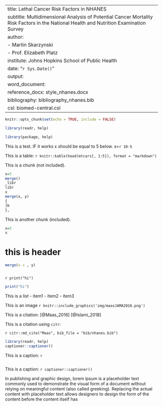 
---
title: Lethal Cancer Risk Factors in NHANES
subtitle: Multidimensional Analysis of Potential Cancer Mortality Risk Factors in the National Health and Nutrition Examination Survey
author:
- Martin Skarzynski
- Prof. Elizabeth Platz
institute: Johns Hopkins School of Public Health
date: "`r Sys.Date()`"
output:
  word_document:
    reference_docx: style_nhanes.docx
bibliography: bibliography_nhanes.bib
csl: biomed-central.csl
---

```r
knitr::opts_chunk$set(echo = TRUE, include = FALSE)

```

```r
library(readr, help)
```

```r
library(package, help)
```

This is a test.
IF it works x should be equal to 5 below.
x=`r 10-5`

This is a table:
`r knitr::kable(head(mtcars[, 1:5]), format = "markdown")`

This is a chunk (not included).
```r
x=5
merge()
_libr
libr
x
merge(x, y)
{
]b
},
```

This is another chunk (included).

```r
x=5
x
```

# this is header
```r
merge(x = , y)
```

```r

```

`r print("hi")`

```r
print("hi")
```


This is a list
- item1
- item2
- item3

This is an image
`r knitr::include_graphics('img/maasJAMA2016.png')`

This is a citation:
[@Maas_2016]
[@Islami_2018]

This is a citation using `citr`:

`r citr::md_cite("Maas", bib_file = "bib/nhanes.bib")`

```r
library(readr, help)
captioner::captioner()
```

This is a caption:
`r `
```r
```
This is a caption:
`r captioner::captioner()`

In publishing and graphic design, lorem ipsum is a placeholder text commonly used to demonstrate the visual form of a document without relying on meaningful content (also called greeking). Replacing the actual content with placeholder text allows designers to design the form of the content before the content itself has



